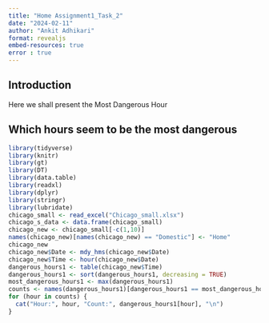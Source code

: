 ---
title: "Home Assignment1_Task_2"
date: "2024-02-11"
author: "Ankit Adhikari"
format: revealjs
embed-resources: true
error : true
---

## Introduction

Here we shall present the Most Dangerous Hour




## Which hours seem to be the most dangerous

```{r}
library(tidyverse)
library(knitr)
library(gt)
library(DT)
library(data.table)
library(readxl)
library(dplyr)
library(stringr)
library(lubridate)
chicago_small <- read_excel("Chicago_small.xlsx")
chicago_s_data <- data.frame(chicago_small)
chicago_new <- chicago_small[-c(1,10)]
names(chicago_new)[names(chicago_new) == "Domestic"] <- "Home"
chicago_new
chicago_new$Date <- mdy_hms(chicago_new$Date)
chicago_new$Time <- hour(chicago_new$Date)
dangerous_hours1 <- table(chicago_new$Time)
dangerous_hours1 <- sort(dangerous_hours1, decreasing = TRUE)
most_dangerous_hours1 <- max(dangerous_hours1)
counts <- names(dangerous_hours1)[dangerous_hours1 == most_dangerous_hours1]
for (hour in counts) {
  cat("Hour:", hour, "Count:", dangerous_hours1[hour], "\n")
}
```



